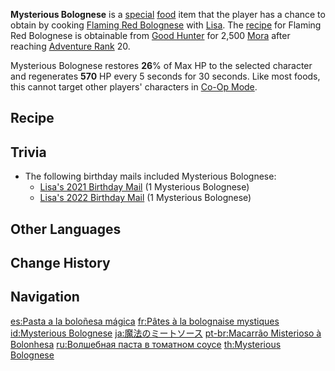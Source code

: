 {{Food Infobox
|id              = 108018
|description     = With an inexplicable aurora, this bolognese is so exotic that you can never have enough. Did she actually enchant it with some kind of magic?
|type            = Recovery Dishes
|effectType      = Regeneration
|effect          = Restores '''26'''% of Max HP to the selected character and regenerates '''570''' HP every 5s for 30s.
|eff_att1        = HP Restore
|eff_att2        = HP Regen
|eff_att3        = HP Restore Percent
|quality         = 2
|character       = Lisa
|base            = Flaming Red Bolognese
}}
'''Mysterious Bolognese''' is a [[Special Dish|special]] [[food]] item that the player has a chance to obtain by cooking [[Flaming Red Bolognese]] with [[Lisa]]. The [[recipe]] for Flaming Red Bolognese is obtainable from [[Good Hunter]] for 2,500 [[Mora]] after reaching [[Adventure Rank]] 20.

Mysterious Bolognese restores '''26'''% of Max HP to the selected character and regenerates '''570''' HP every 5 seconds for 30 seconds. Like most foods, this cannot target other players' characters in [[Co-Op Mode]].

==Recipe==
{{Recipe
|type = Cooking
|character = Lisa
|Flour = 2
|Raw Meat = 2
|Tomato = 1
|sort = Flour;Raw Meat;Tomato
}}

==Trivia==
* The following birthday mails included Mysterious Bolognese:
** [[Mail/Miss Me? (2021-06-09)|Lisa's 2021 Birthday Mail]] (1 Mysterious Bolognese)
** [[Mail/Miss Me? (2021-06-09)|Lisa's 2022 Birthday Mail]] (1 Mysterious Bolognese)
==Other Languages==
{{Other Languages
|en      = Mysterious Bolognese
|zhs     = 魔法肉酱面
|zhs_rm  = Mófǎ Ròujiàng Miàn
|zht     = 魔法肉醬麵
|zht_rm  = Mófǎ Ròujiàng Miàn
|zh_tl   = Magic Meat Sauce Noodles
|ja      = 魔法のミートソース
|ja_rm   = Mahou no Miitosoosu
|ja_tl   = Magic Meat Sauce
|ko      = 마법 스파게티
|ko_rm   = Mabeop Seupageti
|ko_tl   = Magic Spaghetti
|es      = Pasta a la boloñesa mágica
|es_tl   = Magic Bolognese Pasta
|fr      = Pâtes à la bolognaise mystiques
|fr_tl   = Mystic Bolognese
|ru      = Волшебная паста в томатном соусе
|ru_tl   = Magic Pasta with Tomato Sauce
|th      = Mysterious Bolognese
|vi      = Mì Tương {{tt|Ma Pháp|魔法}}
|vi_tl   = Magic Sauce Noodles
|de      = Nudeln mit zauberhafter Fleischsoße
|de_tl   = Noodles with Enchanting Meat Sauce
|id      = Mysterious Bolognese
|pt      = Macarrão Misterioso à Bolonhesa
|pt_tl   = 
|tr      = Gizemli Bolonez
|tr_tl   = 
|it      = Spaghetti al ragù misteriosi
|it_tl   = Mysterious Ragu Spaghetti
}}

==Change History==
{{Change History|1.0}}

==Navigation==
{{Food Navbox|type=Special Dishes}}

[[es:Pasta a la boloñesa mágica]]
[[fr:Pâtes à la bolognaise mystiques]]
[[id:Mysterious Bolognese]]
[[ja:魔法のミートソース]]
[[pt-br:Macarrão Misterioso à Bolonhesa]]
[[ru:Волшебная паста в томатном соусе]]
[[th:Mysterious Bolognese]]